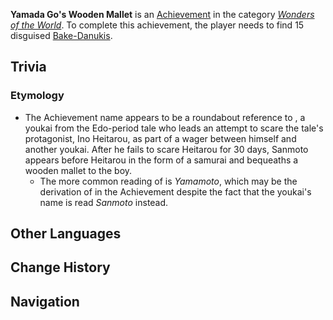 {{Achievement Infobox
|title        = 
|id           = 81096
|order id     = 1097
|category     = Wonders of the World
|description  = See through the illusions of the [[Bake-Danuki|Tanuki]] several times.
|requirements = Find 15 disguised [[Bake-Danuki]]s.
|primogems    = 5
|tracking     = 
|hidden       = 1
|topic        = 
|type         = Exploration
}}
'''Yamada Go's Wooden Mallet''' is an [[Achievement]] in the category ''[[Wonders of the World]]''. To complete this achievement, the player needs to find 15 disguised [[Bake-Danuki]]s.

==Trivia==
===Etymology===
*The Achievement name appears to be a roundabout reference to {{lang|{{W|ja:山本五郎左衛門|Sanmoto Gorouzaemon}}|ja=山本五郎左衛門}}, a youkai from the Edo-period tale {{lang|''Ino Mononoke Roku''|ja=稲生物怪録}} who leads an attempt to scare the tale's protagonist, Ino Heitarou, as part of a wager between himself and another youkai. After he fails to scare Heitarou for 30 days, Sanmoto appears before Heitarou in the form of a samurai and bequeaths a wooden mallet to the boy.
**The more common reading of {{lang|mini=1|ja=山本}} is ''Yamamoto'', which may be the derivation of {{lang|''Yamada''|ja=山田}} in the Achievement despite the fact that the youkai's name is read ''Sanmoto'' instead.
<!--
==Video Guides==
{{EVT
|video1   = 
|caption1 = 
}}
-->
==Other Languages==
{{Other Languages|default_hidden=1
|en      = Yamada Go's Wooden Mallet
|zhs     = 山田五的木槌
|zhs_rm  = Shāntián Wǔ de Mùchuí
|zht     = 山田五的木槌
|zht_rm  = Shāntián Wǔ de Mùchuí
|ja      = 山田五の木槌
|ja_rm   = Yamada Go no Kidzuchi
|ko      = 야마다 고의 나무망치
|ko_rm   = 
|es      = El martillo de madera de Yamada Go
|fr      = Le marteau en bois de Yamada Go
|ru      = Деревянный молот Ямада Го
|th      = ค้อนไม้ของ Yamada Go
|th_rm   = 
|vi      = Dùi Gỗ Yamada Go
|de      = Yamada Gos Holzhammer
|id      = Palu Kayu Yamada Go
|pt      = Martelo de Madeira de Yamada Go
}}

==Change History==
{{Change History|2.0}}
<!--
==References==
{{Reflist}}
-->
==Navigation==
{{Achievement Navbox|Wonders of the World|Exploration}}